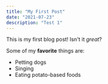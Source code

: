 ```yaml
---
title: "My First Post"
date: "2021-07-23"
description: "Test 1"
---
```


This is my first blog post! Isn't it *great*?

Some of my **favorite** things are:

* Petting dogs
* Singing
* Eating potato-based foods